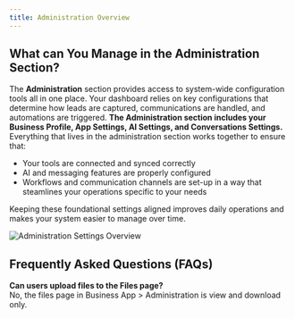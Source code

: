 ```yaml
---
title: Administration Overview
---
```



## What can You Manage in the Administration Section?
The **Administration** section provides access to system-wide configuration tools all in one place. Your dashboard relies on key configurations that determine how leads are captured, communications are handled, and automations are triggered. **The Administration section includes your Business Profile, App Settings, AI Settings, and Conversations Settings.** Everything that lives in the administration section works together to ensure that:
- Your tools are connected and synced correctly
- AI and messaging features are properly configured
- Workflows and communication channels are set-up in a way that steamlines your operations specific to your needs

Keeping these foundational settings aligned improves daily operations and makes your system easier to manage over time.

![Administration Settings Overview](./img/administration_overview.png)

## Frequently Asked Questions (FAQs)

**Can users upload files to the Files page?**  
No, the files page in Business App > Administration is view and download only.
